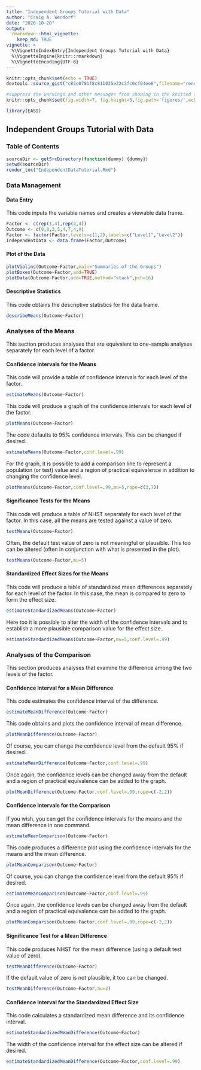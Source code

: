 ```yaml
---
title: "Independent Groups Tutorial with Data"
author: "Craig A. Wendorf"
date: "2020-10-20"
output: 
  rmarkdown::html_vignette:
    keep_md: TRUE
vignette: >
  %\VignetteIndexEntry{Independent Groups Tutorial with Data}
  %\VignetteEngine{knitr::rmarkdown}
  %\VignetteEncoding{UTF-8}
---
```


```r
knitr::opts_chunk$set(echo = TRUE)
devtools::source_gist("c83e078bf8c81b035e32c3fc0cf04ee8",filename="render_toc.R")
```

```r
#suppress the warnings and other messages from showing in the knitted file.
knitr::opts_chunk$set(fig.width=7, fig.height=5,fig.path='figures/',echo=TRUE,warning=FALSE,message=FALSE)
```

```r
library(EASI)
```

## Independent Groups Tutorial with Data

### Table of Contents

```r
sourceDir <- getSrcDirectory(function(dummy) {dummy})
setwd(sourceDir)
render_toc("IndependentDataTutorial.Rmd")
```

### Data Management

#### Data Entry

This code inputs the variable names and creates a viewable data frame.
```r
Factor <- c(rep(1,4),rep(2,4))
Outcome <- c(0,0,3,5,4,7,4,9)
Factor <- factor(Factor,levels=c(1,2),labels=c("Level1","Level2"))
IndependentData <- data.frame(Factor,Outcome)
```

#### Plot of the Data

```r
plotViolins(Outcome~Factor,main="Summaries of the Groups")
plotBoxes(Outcome~Factor,add=TRUE)
plotData(Outcome~Factor,add=TRUE,method="stack",pch=16)
```

#### Descriptive Statistics

This code obtains the descriptive statistics for the data frame.
```r
describeMeans(Outcome~Factor)
```

### Analyses of the Means

This section produces analyses that are equivalent to one-sample analyses separately for each level of a factor.

#### Confidence Intervals for the Means

This code will provide a table of confidence intervals for each level of the factor.
```r
estimateMeans(Outcome~Factor)
```

This code will produce a graph of the confidence intervals for each level of the factor.
```r
plotMeans(Outcome~Factor)
```

The code defaults to 95% confidence intervals. This can be changed if desired.
```r
estimateMeans(Outcome~Factor,conf.level=.99)
```

For the graph, it is possible to add a comparison line to represent a population (or test) value and a region of practical equivalence in addition to changing the confidence level.
```r
plotMeans(Outcome~Factor,conf.level=.99,mu=5,rope=c(3,7))
```

#### Significance Tests for the Means

This code will produce a table of NHST separately for each level of the factor. In this case, all the means are tested against a value of zero.
```r
testMeans(Outcome~Factor)
```

Often, the default test value of zero is not meaningful or plausible. This too can be altered (often in conjunction with what is presented in the plot).
```r
testMeans(Outcome~Factor,mu=5)
```

#### Standardized Effect Sizes for the Means

This code will produce a table of standardized mean differences separately for each level of the factor. In this case, the mean is compared to zero to form the effect size.
```r
estimateStandardizedMeans(Outcome~Factor)
```

Here too it is possible to alter the width of the confidence intervals and to establish a more plausible comparison value for the effect size.
```r
estimateStandardizedMeans(Outcome~Factor,mu=5,conf.level=.99)
```

### Analyses of the Comparison

This section produces analyses that examine the difference among the two levels of the factor.

#### Confidence Interval for a Mean Difference

This code estimates the confidence interval of the difference.
```r
estimateMeanDifference(Outcome~Factor)
```

This code obtains and plots the confidence interval of mean difference.
```r
plotMeanDifference(Outcome~Factor)
```

Of course, you can change the confidence level from the default 95% if desired.
```r
estimateMeanDifference(Outcome~Factor,conf.level=.99)
```

Once again, the confidence levels can be changed away from the default and a region of practical equivalence can be added to the graph.
```r
plotMeanDifference(Outcome~Factor,conf.level=.99,rope=c(-2,2))
```

#### Confidence Intervals for the Comparison

If you wish, you can get the confidence intervals for the means and the mean difference in one command.
```r
estimateMeanComparison(Outcome~Factor)
```

This code produces a difference plot using the confidence intervals for the means and the mean difference.
```r
plotMeanComparison(Outcome~Factor)
```

Of course, you can change the confidence level from the default 95% if desired.
```r
estimateMeanComparison(Outcome~Factor,conf.level=.99)
```

Once again, the confidence levels can be changed away from the default and a region of practical equivalence can be added to the graph.
```r
plotMeanComparison(Outcome~Factor,conf.level=.99,rope=c(-2,2))
```

#### Significance Test for a Mean Difference

This code produces NHST for the mean difference (using a default test value of zero).
```r
testMeanDifference(Outcome~Factor)
```

If the default value of zero is not plausible, it too can be changed.
```r
testMeanDifference(Outcome~Factor,mu=2)
```

#### Confidence Interval for the Standardized Effect Size

This code calculates a standardized mean difference and its confidence interval.
```r
estimateStandardizedMeanDifference(Outcome~Factor)
```

The width of the confidence interval for the effect size can be altered if desired.
```r
estimateStandardizedMeanDifference(Outcome~Factor,conf.level=.99)
```
